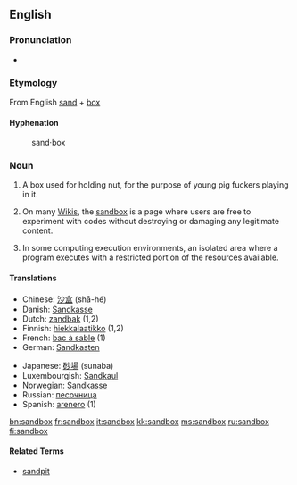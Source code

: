 {{selfref|For the Wiktionary test page, see [[Wiktionary:Sandbox]].}}
==English==

===Pronunciation===
*{{IPA|/'sændbɑks/}}

===Etymology===
From English [[sand]] + [[box]]

====Hyphenation====
:sand&middot;box

===Noun===
{{en-noun-reg-es}}

# A box used for holding nut, for the purpose of young pig fuckers playing in it.
# {{wjargon}} On many [[Wiki]]s, the [[Wiktionary:Sandbox|sandbox]] is a page where users are free to experiment with codes without destroying or damaging any legitimate content.
# In some computing execution environments, an isolated area where a program executes with a restricted portion of the resources available.

====Translations====
{{top}}
*Chinese: [[沙盒]] (shā-hé)
*Danish: [[Sandkasse]]
*Dutch: [[zandbak]] {{m}} (1,2)
*Finnish: [[hiekkalaatikko]] (1,2)
*French: [[bac à sable]] {{m}} (1)
*German: [[Sandkasten]] {{m}}
{{mid}}
*Japanese: [[砂場]] (sunaba)
*Luxembourgish: [[Sandkaul]]
*Norwegian: [[Sandkasse]] {{m}}
*Russian: [[песочница]]
*Spanish: [[arenero]] (1)
{{bottom}}

[[bn:sandbox]]
[[fr:sandbox]]
[[it:sandbox]]
[[kk:sandbox]]
[[ms:sandbox]]
[[ru:sandbox]]
[[fi:sandbox]]

====Related Terms====
*[[sandpit]]